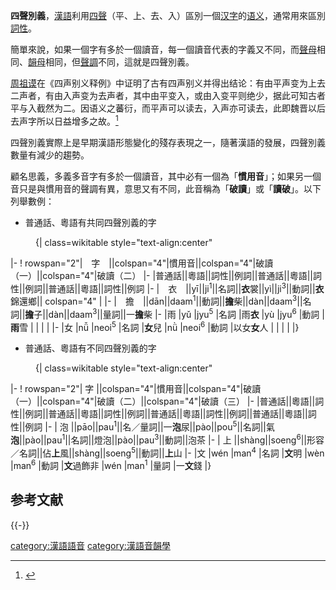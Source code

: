 {{增加来源|time=2021-07-23T09:31:36+00:00}}

'''四聲別義'''，[[漢語|漢語]]利用[[四聲|四聲]]（平、上、去、入）區別一個[[汉字|汉字]]的[[语义|语义]]，通常用來區別[[詞性|詞性]]。

簡單來說，如果一個字有多於一個讀音，每一個讀音代表的字義又不同，而[[聲母|聲母]]相同、[[韻母|韻母]]相同，但[[聲調|聲調]]不同，這就是四聲別義。

[[周祖谟|周祖谟]]在《四声别义释例》中证明了古有四声别义并得出结论：有由平声变为上去二声者，有由入声变为去声者，其中由平变入，或由入变平则绝少，据此可知古者平与入截然为二。因语义之蕃衍，而平声可以读去，入声亦可读去，此即魏晋以后去声字所以日益增多之故。<ref> {{Cite book | author = 周祖谟 | title = 四声别义释例（问学集） | publisher = 中华书局 | date = 1966 }} </ref>

四聲別義實際上是早期漢語形態變化的殘存表現之一，隨著漢語的發展，四聲別義數量有減少的趨勢。

顧名思義，多義多音字有多於一個讀音，其中必有一個為「'''慣用音'''」；如果另一個音只是與慣用音的聲調有異，意思又有不同，此音稱為「'''破讀'''」或「'''讀破'''」。以下列舉數例：

*普通話、粵語有共同四聲別義的字
:{| class=wikitable style="text-align:center"
|-
! rowspan="2"|　字　||colspan="4"|慣用音||colspan="4"|破讀（一）||colspan="4"|破讀（二）
|-
|普通話||粵語||詞性||例詞||普通話||粵語||詞性||例詞||普通話||粵語||詞性||例詞
|-
|　衣　||yī||ji<sup>1</sup>||名詞||'''衣'''裳||yì||ji<sup>3</sup>||動詞||'''衣'''錦還鄉|| colspan="4" |
|-
|　擔　||dān||daam<sup>1</sup>||動詞||'''擔'''柴||dàn||daam<sup>3</sup>||名詞||'''擔'''子||dàn||daam<sup>3</sup>||量詞||一'''擔'''柴
|-
|雨
|yǔ
|jyu<sup>5</sup>
|名詞
|雨'''衣'''
|yù
|jyu<sup>6</sup>
|動詞
|'''雨'''雪
|
|
|
|
|-
|女
|nǚ
|neoi<sup>5</sup>
|名詞
|'''女'''兒
|nǜ
|neoi<sup>6</sup>
|動詞
|以女'''女'''人
|
|
|
|
|}

*普通話、粵語有不同四聲別義的字
:{| class=wikitable style="text-align:center"
|-
! rowspan="2"| 字 ||colspan="4"|慣用音||colspan="4"|破讀（一）||colspan="4"|破讀（二）||colspan="4"|破讀（三）
|-
|普通話||粵語||詞性||例詞||普通話||粵語||詞性||例詞||普通話||粵語||詞性||例詞||普通話||粵語||詞性||例詞
|-
| 泡 ||pāo||pau<sup>1</sup>||名／量詞||一'''泡'''尿||pào||pou<sup>5</sup>||名詞||氣'''泡'''||pào||pau<sup>1</sup>||名詞||燈泡||pào||pau<sup>3</sup>||動詞||泡茶
|-
| 上 ||shàng||soeng<sup>6</sup>||形容／名詞||佔'''上'''風||shàng||soeng<sup>5</sup>||動詞||'''上'''山
|-
|文
|wén
|man<sup>4</sup>
|名詞
|'''文'''明
|wèn
|man<sup>6</sup>
|動詞
|'''文'''過飾非
|wén
|man<sup>1</sup>
|量詞
|一'''文'''錢
|}


== 参考文献 ==
{{Reflist}}

{{-}}
{{漢語音韻學}}

[[category:漢語語音|category:漢語語音]]
[[category:漢語音韻學|category:漢語音韻學]]